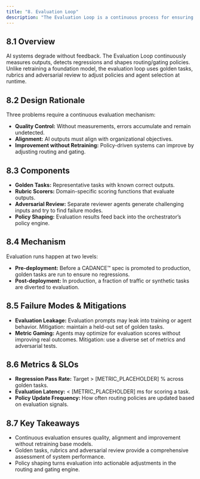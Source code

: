 ```yaml
---
title: "8. Evaluation Loop"
description: "The Evaluation Loop is a continuous process for ensuring the quality, alignment, and improvement of the MindLab platform."
---
```


## 8.1 Overview

AI systems degrade without feedback. The Evaluation Loop continuously measures outputs, detects regressions and shapes routing/gating policies. Unlike retraining a foundation model, the evaluation loop uses golden tasks, rubrics and adversarial review to adjust policies and agent selection at runtime.

## 8.2 Design Rationale

Three problems require a continuous evaluation mechanism:

- **Quality Control:** Without measurements, errors accumulate and remain undetected.
- **Alignment:** AI outputs must align with organizational objectives.
- **Improvement without Retraining:** Policy-driven systems can improve by adjusting routing and gating.

## 8.3 Components

- **Golden Tasks:** Representative tasks with known correct outputs.
- **Rubric Scorers:** Domain-specific scoring functions that evaluate outputs.
- **Adversarial Review:** Separate reviewer agents generate challenging inputs and try to find failure modes.
- **Policy Shaping:** Evaluation results feed back into the orchestrator’s policy engine.

## 8.4 Mechanism

Evaluation runs happen at two levels:

- **Pre-deployment:** Before a CADANCE™ spec is promoted to production, golden tasks are run to ensure no regressions.
- **Post-deployment:** In production, a fraction of traffic or synthetic tasks are diverted to evaluation.

## 8.5 Failure Modes & Mitigations

- **Evaluation Leakage:** Evaluation prompts may leak into training or agent behavior. Mitigation: maintain a held-out set of golden tasks.
- **Metric Gaming:** Agents may optimize for evaluation scores without improving real outcomes. Mitigation: use a diverse set of metrics and adversarial tests.

## 8.6 Metrics & SLOs

- **Regression Pass Rate:** Target > [METRIC_PLACEHOLDER] % across golden tasks.
- **Evaluation Latency:** < [METRIC_PLACEHOLDER] ms for scoring a task.
- **Policy Update Frequency:** How often routing policies are updated based on evaluation signals.

## 8.7 Key Takeaways

- Continuous evaluation ensures quality, alignment and improvement without retraining base models.
- Golden tasks, rubrics and adversarial review provide a comprehensive assessment of system performance.
- Policy shaping turns evaluation into actionable adjustments in the routing and gating engine.